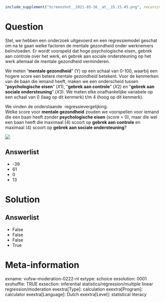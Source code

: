 ```r
include_supplement("Screenshot__2021-03-16__at__15.15.45.png", recursive = TRUE)
```

Question
========
Stel, we hebben een onderzoek uitgevoerd en een regressiemodel geschat
om na te gaan welke factoren de mentale gezondheid onder werknemers
beïnvloeden. Er wordt voorspeld dat hoge psychologische eisen, gebrek
aan controle over het werk, en gebrek aan sociale ondersteuning op het
werk allemaal de mentale gezondheid verminderen.  
  
We meten "**mentale gezondheid**" (Y) op een schaal van 0-100, waarbij
een hogere score een betere mentale gezondheid betekent. Voor de
kenmerken van de baan die iemand heeft, maken we een onderscheid tussen
"**psychologische eisen**" (*X*1), "**gebrek aan controle**" (*X*2) en
"**gebrek aan sociale ondersteuning**" (*X*3). We meten elke
onafhankelijke variabele op een schaal van 0 (laag op dit kenmerk) t/m 4
(hoog op dit kenmerk).  
  
We vinden de onderstaande  regressievergelijking.  
Welke score voor **mentale gezondheid** zouden we voorspellen voor
iemand die een baan heeft zonder **psychologische eisen** (score = 0),
maar die wel een baan heeft die maximaal (4) scoort op **gebrek aan
controle** en maximaal (4) scoort op **gebrek aan sociale
ondersteuning**?  
  
![](Screenshot__2021-03-16__at__15.15.45.png)

Answerlist
----------
* -39
* 61
* 0
* 13

Solution
========










Answerlist
----------
* False
* False
* False
* True

Meta-information
================
exname: vufsw-moderation-0222-nl
extype: schoice
exsolution: 0001
exshuffle: TRUE
exsection: inferential statistics/regression/multiple linear regression/moderation
exextra[Type]: calculation
exextra[Program]: calculator
exextra[Language]: Dutch
exextra[Level]: statistical literacy

